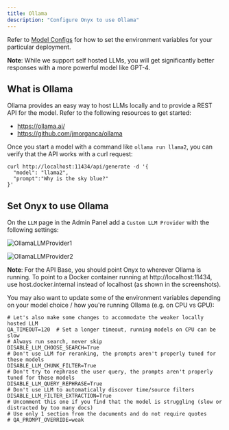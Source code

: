 ```yaml
---
title: Ollama
description: "Configure Onyx to use Ollama"
---
```


Refer to [Model Configs](https://docs.onyx.app/gen_ai_configs/overview#model-configs) for how to set the
environment variables for your particular deployment.

**Note**: While we support self hosted LLMs, you will get significantly better responses with a more powerful
model like GPT-4.

## What is Ollama

Ollama provides an easy way to host LLMs locally and to provide a REST API for the model.
Refer to the following resources to get started:

- https://ollama.ai/
- https://github.com/jmorganca/ollama

Once you start a model with a command like `ollama run llama2`, you can verify that the API works with a curl request:

```
curl http://localhost:11434/api/generate -d '{
  "model": "llama2",
  "prompt":"Why is the sky blue?"
}'
```

## Set Onyx to use Ollama

On the `LLM` page in the Admin Panel add a `Custom LLM Provider` with the following settings:

![OllamaLLMProvider1](/images/gen_ai/OllamaLLMProvider1.png)

![OllamaLLMProvider2](/images/gen_ai/OllamaLLMProvider2.png)

**Note**: For the API Base, you should point Onyx to wherever Ollama is running. To point to
a Docker container running at http://localhost:11434, use host.docker.internal instead of localhost
(as shown in the screenshots).

You may also want to update some of the environment variables depending on your model choice / how
you're running Ollama (e.g. on CPU vs GPU):

```
# Let's also make some changes to accommodate the weaker locally hosted LLM
QA_TIMEOUT=120  # Set a longer timeout, running models on CPU can be slow
# Always run search, never skip
DISABLE_LLM_CHOOSE_SEARCH=True
# Don't use LLM for reranking, the prompts aren't properly tuned for these models
DISABLE_LLM_CHUNK_FILTER=True
# Don't try to rephrase the user query, the prompts aren't properly tuned for these models
DISABLE_LLM_QUERY_REPHRASE=True
# Don't use LLM to automatically discover time/source filters
DISABLE_LLM_FILTER_EXTRACTION=True
# Uncomment this one if you find that the model is struggling (slow or distracted by too many docs)
# Use only 1 section from the documents and do not require quotes
# QA_PROMPT_OVERRIDE=weak
```
